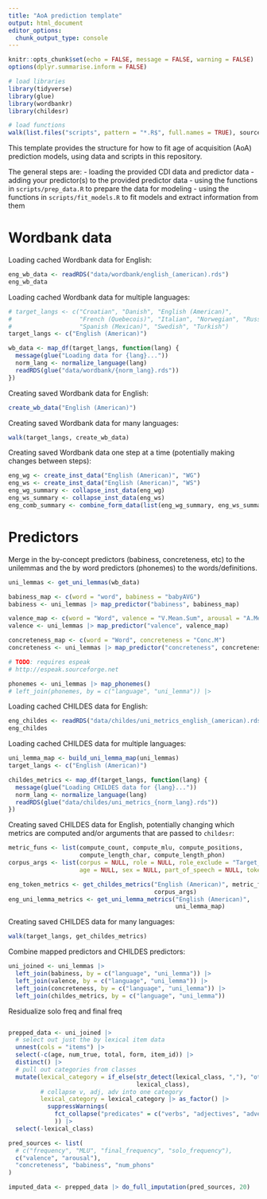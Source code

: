 ```yaml
---
title: "AoA prediction template"
output: html_document
editor_options: 
  chunk_output_type: console
---
```


```r
knitr::opts_chunk$set(echo = FALSE, message = FALSE, warning = FALSE)
options(dplyr.summarise.inform = FALSE)

# load libraries
library(tidyverse)
library(glue)
library(wordbankr)
library(childesr)

# load functions
walk(list.files("scripts", pattern = "*.R$", full.names = TRUE), source)
```

This template provides the structure for how to fit age of acquisition (AoA) prediction models, using data and scripts in this repository.

The general steps are:
- loading the provided CDI data and predictor data
- adding your predictor(s) to the provided predictor data
- using the functions in `scripts/prep_data.R` to prepare the data for modeling
- using the functions in `scripts/fit_models.R` to fit models and extract information from them


# Wordbank data

Loading cached Wordbank data for English:
```r
eng_wb_data <- readRDS("data/wordbank/english_(american).rds")
eng_wb_data
```

Loading cached Wordbank data for multiple languages:
```r
# target_langs <- c("Croatian", "Danish", "English (American)",
#                   "French (Quebecois)", "Italian", "Norwegian", "Russian",
#                   "Spanish (Mexican)", "Swedish", "Turkish")
target_langs <- c("English (American)")

wb_data <- map_df(target_langs, function(lang) {
  message(glue("Loading data for {lang}..."))
  norm_lang <- normalize_language(lang)
  readRDS(glue("data/wordbank/{norm_lang}.rds"))
})
```

Creating saved Wordbank data for English:
```r
create_wb_data("English (American)")
```

Creating saved Wordbank data for many languages:
```r
walk(target_langs, create_wb_data)
```

Creating saved Wordbank data one step at a time (potentially making changes between steps):
```r
eng_wg <- create_inst_data("English (American)", "WG")
eng_ws <- create_inst_data("English (American)", "WS")
eng_wg_summary <- collapse_inst_data(eng_wg)
eng_ws_summary <- collapse_inst_data(eng_ws)
eng_comb_summary <- combine_form_data(list(eng_wg_summary, eng_ws_summary))
```


# Predictors

Merge in the by-concept predictors (babiness, concreteness, etc) to the unilemmas and the by word predictors (phonemes) to the words/definitions.

```r
uni_lemmas <- get_uni_lemmas(wb_data)

babiness_map <- c(word = "word", babiness = "babyAVG")
babiness <- uni_lemmas |> map_predictor("babiness", babiness_map)

valence_map <- c(word = "Word", valence = "V.Mean.Sum", arousal = "A.Mean.Sum")
valence <- uni_lemmas |> map_predictor("valence", valence_map)

concreteness_map <- c(word = "Word", concreteness = "Conc.M")
concreteness <- uni_lemmas |> map_predictor("concreteness", concreteness_map)
```

```r
# TODO: requires espeak
# http://espeak.sourceforge.net

phonemes <- uni_lemmas |> map_phonemes()
# left_join(phonemes, by = c("language", "uni_lemma")) |>
```

Loading cached CHILDES data for English:
```r
eng_childes <- readRDS("data/childes/uni_metrics_english_(american).rds")
eng_childes
```

Loading cached CHILDES data for multiple languages:
```r
uni_lemma_map <- build_uni_lemma_map(uni_lemmas)
target_langs <- c("English (American)")

childes_metrics <- map_df(target_langs, function(lang) {
  message(glue("Loading CHILDES data for {lang}..."))
  norm_lang <- normalize_language(lang)
  readRDS(glue("data/childes/uni_metrics_{norm_lang}.rds"))
})
```

Creating saved CHILDES data for English, potentially changing which metrics are computed and/or arguments that are passed to `childesr`:
```r
metric_funs <- list(compute_count, compute_mlu, compute_positions,
                    compute_length_char, compute_length_phon)
corpus_args <- list(corpus = NULL, role = NULL, role_exclude = "Target_Child",
                    age = NULL, sex = NULL, part_of_speech = NULL, token = "*")

eng_token_metrics <- get_childes_metrics("English (American)", metric_funs,
                                         corpus_args)
eng_uni_lemma_metrics <- get_uni_lemma_metrics("English (American)",
                                               uni_lemma_map)
```

Creating saved CHILDES data for many languages:
```r
walk(target_langs, get_childes_metrics)
```

Combine mapped predictors and CHILDES predictors:
```r
uni_joined <- uni_lemmas |>
  left_join(babiness, by = c("language", "uni_lemma")) |>
  left_join(valence, by = c("language", "uni_lemma")) |>
  left_join(concreteness, by = c("language", "uni_lemma")) |>
  left_join(childes_metrics, by = c("language", "uni_lemma"))
```


Residualize solo freq and final freq

```r
```

```r
prepped_data <- uni_joined |>
  # select out just the by lexical item data
  unnest(cols = "items") |>
  select(-c(age, num_true, total, form, item_id)) |>
  distinct() |>
  # pull out categories from classes
  mutate(lexical_category = if_else(str_detect(lexical_class, ","), "other",
                                    lexical_class),
         # collapse v, adj, adv into one category
         lexical_category = lexical_category |> as_factor() |>
           suppressWarnings(
             fct_collapse("predicates" = c("verbs", "adjectives", "adverbs"))
             )) |>
  select(-lexical_class)

pred_sources <- list(
  # c("frequency", "MLU", "final_frequency", "solo_frequency"),
  c("valence", "arousal"),
  "concreteness", "babiness", "num_phons"
)

imputed_data <- prepped_data |> do_full_imputation(pred_sources, 20)
```
